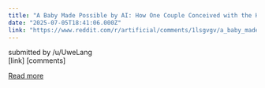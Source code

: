 ```yaml
---
title: "A Baby Made Possible by AI: How One Couple Conceived with the Help of Smart Fertility Tech"
date: "2025-07-05T18:41:06.000Z"
link: "https://www.reddit.com/r/artificial/comments/1lsgvgv/a_baby_made_possible_by_ai_how_one_couple/"
---
```


submitted by    /u/UweLang  
 [link]   [comments]

[Read more](https://www.reddit.com/r/artificial/comments/1lsgvgv/a_baby_made_possible_by_ai_how_one_couple/)
